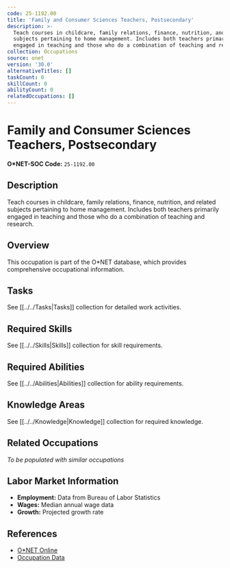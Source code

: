 ```yaml
---
code: 25-1192.00
title: 'Family and Consumer Sciences Teachers, Postsecondary'
description: >-
  Teach courses in childcare, family relations, finance, nutrition, and related
  subjects pertaining to home management. Includes both teachers primarily
  engaged in teaching and those who do a combination of teaching and research.
collection: Occupations
source: onet
version: '30.0'
alternativeTitles: []
taskCount: 0
skillCount: 0
abilityCount: 0
relatedOccupations: []
---
```

# Family and Consumer Sciences Teachers, Postsecondary

**O*NET-SOC Code:** `25-1192.00`

## Description

Teach courses in childcare, family relations, finance, nutrition, and related subjects pertaining to home management. Includes both teachers primarily engaged in teaching and those who do a combination of teaching and research.

## Overview

This occupation is part of the O*NET database, which provides comprehensive occupational information.

## Tasks

See [[../../Tasks|Tasks]] collection for detailed work activities.

## Required Skills

See [[../../Skills|Skills]] collection for skill requirements.

## Required Abilities

See [[../../Abilities|Abilities]] collection for ability requirements.

## Knowledge Areas

See [[../../Knowledge|Knowledge]] collection for required knowledge.

## Related Occupations

*To be populated with similar occupations*

## Labor Market Information

- **Employment:** Data from Bureau of Labor Statistics
- **Wages:** Median annual wage data
- **Growth:** Projected growth rate

## References

- [O*NET Online](https://www.onetonline.org/link/summary/25-1192.00)
- [Occupation Data](https://www.onetcenter.org/)
